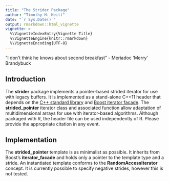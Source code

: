 ```yaml
---
title: "The Strider Package"
author: "Timothy H. Keitt"
date: "`r Sys.Date()`"
output: rmarkdown::html_vignette
vignette: >
  %\VignetteIndexEntry{Vignette Title}
  %\VignetteEngine{knitr::rmarkdown}
  %\VignetteEncoding{UTF-8}
---
```


"I don't think he knows about second breakfast" - Meriadoc 'Merry' Brandybuck

## Introduction

The **strider** package implements a pointer-based strided iterator for use with legacy buffers. It is implemented as a stand-alone C++11 header that depends on the [C++ standard library](http://en.cppreference.com/w/) and [Boost iterator facade](http://www.boost.org/doc/libs/release/libs/iterator/). The **strided_pointer** iterator class and associated function allow adaptation of multidimensional arrays for use with iterator-based algorithms. Although packaged with R, the header file can be used independently of R. Please provide the appropriate citation in any event.

## Implementation

The **strided_pointer** template is as minimalist as possible. It inherits from Boost's **iterator_facade** and holds only a pointer to the template type and a stride. An instantiated template conforms to the **RandomAccessIterator** concept. It is currently possible to specify negative strides, however this is not tested.